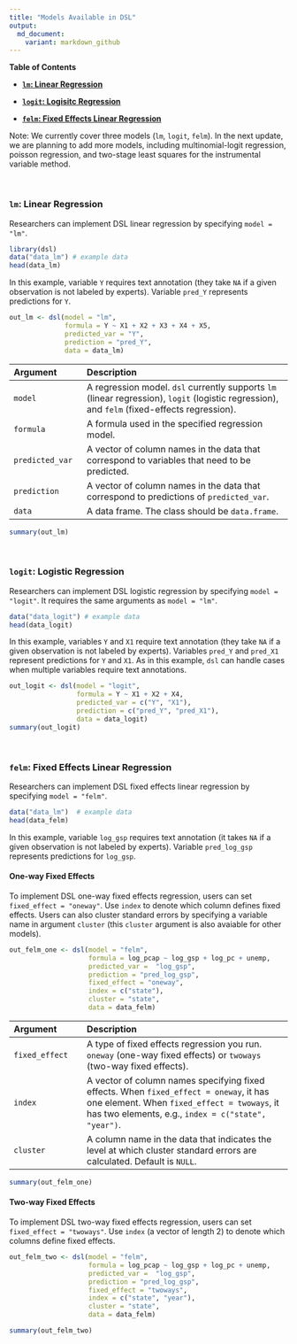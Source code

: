 ```yaml
---
title: "Models Available in DSL"
output: 
  md_document:
    variant: markdown_github
---
```


<div class="card bg-light mb-3">
<div class="card-header">**Table of Contents**</div>
<div class="card-body">

- [**`lm`: Linear Regression**](#lm) <br>

- [**`logit`: Logisitc Regression**](#logit) <br>

- [**`felm`: Fixed Effects Linear Regression**](#felm) <br>


</div>
</div>

Note: We currently cover three models (`lm`, `logit`, `felm`). In the next update, we are planning to add more models, including multinomial-logit regression, poisson regression, and two-stage least squares for the instrumental variable method. 

<br>

### **`lm`: Linear Regression**{#lm} 
<p class="lh-lg">
</p>

Researchers can implement DSL linear regression by specifying `model = "lm"`. 

```r
library(dsl)
data("data_lm") # example data 
head(data_lm)
```

In this example, variable `Y` requires text annotation (they take `NA` if a given observation is not labeled by experts). Variable `pred_Y` represents predictions for `Y`.

```r
out_lm <- dsl(model = "lm", 
              formula = Y ~ X1 + X2 + X3 + X4 + X5,
              predicted_var = "Y",
              prediction = "pred_Y",
              data = data_lm)
```

| Argument | Description              |
|:-------- | :------------------------|
|`model` | A regression model. `dsl` currently supports `lm` (linear regression), `logit` (logistic regression), and `felm` (fixed-effects regression).|
|`formula` | A formula used in the specified regression model.|
|`predicted_var` | A vector of column names in the data that correspond to variables that need to be predicted.|
|`prediction` | A vector of column names in the data that correspond to predictions of `predicted_var`. |
| `data`    | A data frame. The class should be `data.frame`.|

```r
summary(out_lm)
```

<br>

### **`logit`: Logistic Regression**{#logit} 
<p class="lh-lg">
</p>

Researchers can implement DSL logistic regression by specifying `model = "logit"`. It requires the same arguments as `model = "lm"`. 

```r
data("data_logit") # example data 
head(data_logit)
```

In this example, variables `Y` and `X1` require text annotation (they take `NA` if a given observation is not labeled by experts). Variables `pred_Y` and `pred_X1` represent predictions for `Y` and `X1`. As in this example, `dsl` can handle cases when multiple variables require text annotations.

```r
out_logit <- dsl(model = "logit", 
                 formula = Y ~ X1 + X2 + X4,
                 predicted_var = c("Y", "X1"),
                 prediction = c("pred_Y", "pred_X1"),
                 data = data_logit)
summary(out_logit)
```

<br>

### **`felm`: Fixed Effects Linear Regression**{#felm} 
<p class="lh-lg">
</p>

Researchers can implement DSL fixed effects linear regression by specifying `model = "felm"`. 

```r
data("data_lm")  # example data 
head(data_felm)
```

In this example, variable `log_gsp` requires text annotation (it takes `NA` if a given observation is not labeled by experts). Variable `pred_log_gsp` represents predictions for `log_gsp`. 


#### One-way Fixed Effects

To implement DSL one-way fixed effects regression, users can set `fixed_effect = "oneway"`. Use `index` to denote which column defines fixed effects. Users can also cluster standard errors by specifying a variable name in argument `cluster` (this `cluster` argument is also avaiable for other models). 

```r
out_felm_one <- dsl(model = "felm", 
                    formula = log_pcap ~ log_gsp + log_pc + unemp,
                    predicted_var =  "log_gsp",
                    prediction = "pred_log_gsp",
                    fixed_effect = "oneway", 
                    index = c("state"), 
                    cluster = "state",
                    data = data_felm)
```
| Argument | Description              |
|:-------- | :------------------------|
|`fixed_effect` | A type of fixed effects regression you run. `oneway` (one-way fixed effects) or `twoways` (two-way fixed effects).|
|`index` | A vector of column names specifying fixed effects. When `fixed_effect = oneway`, it has one element. When `fixed_effect = twoways`, it has two elements, e.g., `index = c("state", "year")`. |
|`cluster` | A column name in the data that indicates the level at which cluster standard errors are calculated. Default is `NULL`.|


```r
summary(out_felm_one)
```

#### Two-way Fixed Effects

To implement DSL two-way fixed effects regression, users can set `fixed_effect = "twoways"`. Use `index` (a vector of length 2) to denote which columns define fixed effects. 

```r
out_felm_two <- dsl(model = "felm", 
                    formula = log_pcap ~ log_gsp + log_pc + unemp,
                    predicted_var =  "log_gsp",
                    prediction = "pred_log_gsp",
                    fixed_effect = "twoways", 
                    index = c("state", "year"), 
                    cluster = "state",
                    data = data_felm)
```

```r
summary(out_felm_two)
```
